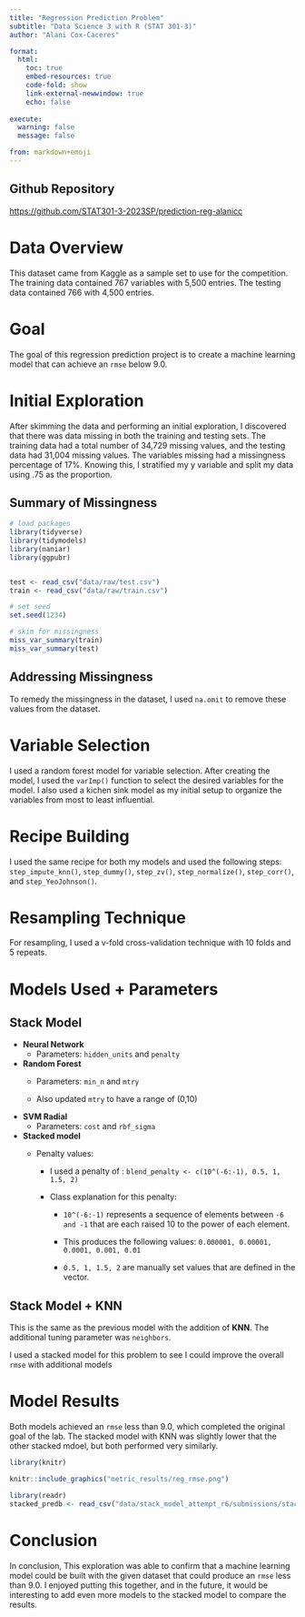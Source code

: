 ```yaml
---
title: "Regression Prediction Problem"
subtitle: "Data Science 3 with R (STAT 301-3)"
author: "Alani Cox-Caceres"

format:
  html:
    toc: true
    embed-resources: true
    code-fold: show
    link-external-newwindow: true
    echo: false
    
execute:
  warning: false
  message: false

from: markdown+emoji 
---
```


## Github Repository
[https://github.com/STAT301-3-2023SP/prediction-reg-alanicc](https://github.com/STAT301-3-2023SP/prediction-reg-alanicc)

# Data Overview
This dataset came from Kaggle as a sample set to use for the competition. The training data contained 767 variables with 5,500 entries. The testing data contained 766 with 4,500 entries.

# Goal
The goal of this regression prediction project is to create a machine learning model that can achieve an `rmse` below 9.0.

# Initial Exploration
After skimming the data and performing an initial exploration, I discovered that there was data missing in both the training and testing sets. The training data had a total number of 34,729 missing values, and the testing data had 31,004 missing values. The variables missing had a missingness percentage of 17%. Knowing this, I stratified my y variable and split my data using .75 as the proportion. 

## Summary of Missingness
```r
# load packages
library(tidyverse)
library(tidymodels)
library(naniar)
library(ggpubr)


test <- read_csv("data/raw/test.csv")
train <- read_csv("data/raw/train.csv")

# set seed
set.seed(1234)

# skim for missingness
miss_var_summary(train)
miss_var_summary(test)
```

## Addressing Missingness
To remedy the missingness in the dataset, I used `na.omit` to remove these values from the dataset.


# Variable Selection
I used a random forest model for variable selection. After creating the model, I used the `varImp()` function to select the desired variables for the model. I also used a kichen sink model as my initial setup to organize the variables from most to least influential.

# Recipe Building
I used the same recipe for both my models and used the following steps: `step_impute_knn()`, `step_dummy()`, `step_zv()`, `step_normalize()`, `step_corr()`, and `step_YeoJohnson()`.

# Resampling Technique
For resampling, I used a v-fold cross-validation technique with 10 folds and 5 repeats. 

# Models Used + Parameters

## Stack Model
- **Neural Network**
    - Parameters: `hidden_units` and `penalty`
    
- **Random Forest**
    - Parameters: `min_n` and `mtry`
    
    - Also updated `mtry` to have a range of (0,10)
    
- **SVM Radial**
    - Parameters: `cost` and `rbf_sigma`
    
- **Stacked model**
    - Penalty values:

        - I used a penalty of : `blend_penalty <- c(10^(-6:-1), 0.5, 1, 1.5, 2)`
        
        - Class explanation for this penalty:
        
            - `10^(-6:-1)` represents a sequence of elements between `-6 and -1` that are each raised 10 to the power of each element. 
            
            - This produces the following values: `0.000001, 0.00001, 0.0001, 0.001, 0.01`
            
            - `0.5, 1, 1.5, 2` are manually set values that are defined in the vector.

## Stack Model + KNN
This is the same as the previous model with the addition of **KNN**. The additional tuning parameter was `neighbors`.

I used a stacked model for this problem to see I could improve the overall `rmse` with additional models


# Model Results
Both models achieved an `rmse` less than 9.0, which completed the original goal of the lab. The stacked model with KNN was slightly lower that the other stacked mdoel, but both performed very similarly.
```r
library(knitr)

knitr::include_graphics("metric_results/reg_rmse.png")

library(readr)
stacked_predb <- read_csv("data/stack_model_attempt_r6/submissions/stacked_predb.csv")
```


# Conclusion
In conclusion, This exploration was able to confirm that a machine learning model could be built with the given dataset that could produce an `rmse` less than 9.0. I enjoyed putting this together, and in the future, it would be interesting to add even more models to the stacked model to compare the results. 
